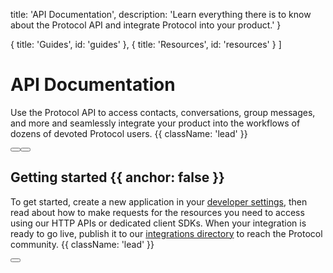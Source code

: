 
  title: 'API Documentation',
  description:
    'Learn everything there is to know about the Protocol API and integrate Protocol into your product.'
}

  { title: 'Guides', id: 'guides' },
  { title: 'Resources', id: 'resources' }
]

<HeroPattern />

# API Documentation

Use the Protocol API to access contacts, conversations, group messages, and more and seamlessly integrate your product into the workflows of dozens of devoted Protocol users. {{ className: 'lead' }}

<div className="mb-16 mt-6 flex gap-3">
  <Button href="/quickstart" arrow="right" children="Quickstart" />
  <Button href="/sdks" variant="outline" children="Explore SDKs" />
</div>

## Getting started {{ anchor: false }}

To get started, create a new application in your [developer settings](#), then read about how to make requests for the resources you need to access using our HTTP APIs or dedicated client SDKs. When your integration is ready to go live, publish it to our [integrations directory](#) to reach the Protocol community. {{ className: 'lead' }}

<Button href="/sdks" variant="text" arrow="right" children="Get your API key" />

<Guides />

